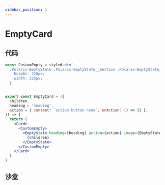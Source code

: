 ```yaml
---
sidebar_position: 1
---
```


# EmptyCard

## 代码

```jsx title="src/components/EmptyCard.jsx"
const CustomEmpty = styled.div`
  .Polaris-EmptyState .Polaris-EmptyState__Section .Polaris-EmptyState__ImageContainer img {
    height: 226px;
    width: 226px;
  }
`

export const EmptyCard = ({
  children,
  heading = 'heading',
  action = { content: `action button name`, onAction: () => {} },
}) => {
  return (
    <Card>
      <CustomEmpty>
        <EmptyState heading={heading} action={action} image={EmptyStatePng}>
          {children}
        </EmptyState>
      </CustomEmpty>
    </Card>
  )
}
```

## 沙盒


<EmbedSandBox src='https://codesandbox.io/embed/emptycard-9shnrp?autoresize=1&fontsize=14&hidenavigation=1&theme=dark'></EmbedSandBox>

